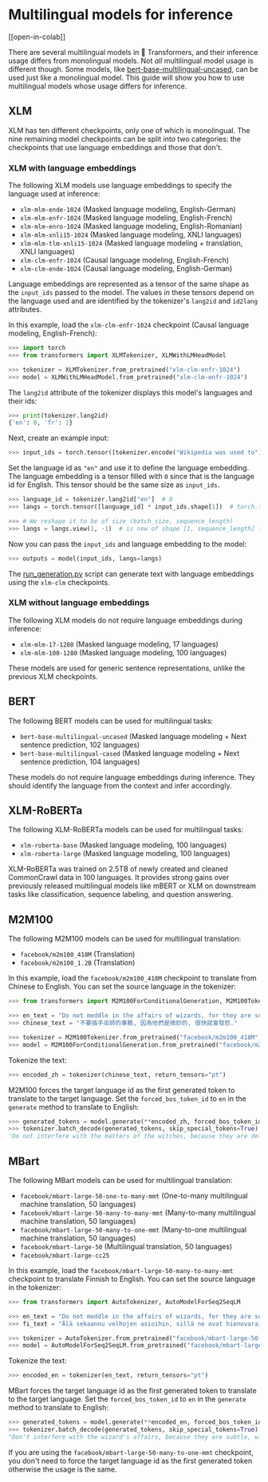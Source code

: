 <!--Copyright 2022 The HuggingFace Team. All rights reserved.

Licensed under the Apache License, Version 2.0 (the "License"); you may not use this file except in compliance with
the License. You may obtain a copy of the License at

http://www.apache.org/licenses/LICENSE-2.0

Unless required by applicable law or agreed to in writing, software distributed under the License is distributed on
an "AS IS" BASIS, WITHOUT WARRANTIES OR CONDITIONS OF ANY KIND, either express or implied. See the License for the
specific language governing permissions and limitations under the License.
-->

# Multilingual models for inference

[[open-in-colab]]

There are several multilingual models in 🤗 Transformers, and their inference usage differs from monolingual models. Not *all* multilingual model usage is different though. Some models, like [bert-base-multilingual-uncased](https://huggingface.co/bert-base-multilingual-uncased), can be used just like a monolingual model. This guide will show you how to use multilingual models whose usage differs for inference.

## XLM

XLM has ten different checkpoints, only one of which is monolingual. The nine remaining model checkpoints can be split into two categories: the checkpoints that use language embeddings and those that don't.

### XLM with language embeddings

The following XLM models use language embeddings to specify the language used at inference:

- `xlm-mlm-ende-1024` (Masked language modeling, English-German)
- `xlm-mlm-enfr-1024` (Masked language modeling, English-French)
- `xlm-mlm-enro-1024` (Masked language modeling, English-Romanian)
- `xlm-mlm-xnli15-1024` (Masked language modeling, XNLI languages)
- `xlm-mlm-tlm-xnli15-1024` (Masked language modeling + translation, XNLI languages)
- `xlm-clm-enfr-1024` (Causal language modeling, English-French)
- `xlm-clm-ende-1024` (Causal language modeling, English-German)

Language embeddings are represented as a tensor of the same shape as the `input_ids` passed to the model. The values in these tensors depend on the language used and are identified by the tokenizer's `lang2id` and `id2lang` attributes.

In this example, load the `xlm-clm-enfr-1024` checkpoint (Causal language modeling, English-French):

```py
>>> import torch
>>> from transformers import XLMTokenizer, XLMWithLMHeadModel

>>> tokenizer = XLMTokenizer.from_pretrained("xlm-clm-enfr-1024")
>>> model = XLMWithLMHeadModel.from_pretrained("xlm-clm-enfr-1024")
```

The `lang2id` attribute of the tokenizer displays this model's languages and their ids:

```py
>>> print(tokenizer.lang2id)
{'en': 0, 'fr': 1}
```

Next, create an example input:

```py
>>> input_ids = torch.tensor([tokenizer.encode("Wikipedia was used to")])  # batch size of 1
```

Set the language id as `"en"` and use it to define the language embedding. The language embedding is a tensor filled with `0` since that is the language id for English. This tensor should be the same size as `input_ids`. 

```py
>>> language_id = tokenizer.lang2id["en"]  # 0
>>> langs = torch.tensor([language_id] * input_ids.shape[1])  # torch.tensor([0, 0, 0, ..., 0])

>>> # We reshape it to be of size (batch_size, sequence_length)
>>> langs = langs.view(1, -1)  # is now of shape [1, sequence_length] (we have a batch size of 1)
```

Now you can pass the `input_ids` and language embedding to the model:

```py
>>> outputs = model(input_ids, langs=langs)
```

The [run_generation.py](https://github.com/huggingface/transformers/tree/master/examples/pytorch/text-generation/run_generation.py) script can generate text with language embeddings using the `xlm-clm` checkpoints.

### XLM without language embeddings

The following XLM models do not require language embeddings during inference:

- `xlm-mlm-17-1280` (Masked language modeling, 17 languages)
- `xlm-mlm-100-1280` (Masked language modeling, 100 languages)

These models are used for generic sentence representations, unlike the previous XLM checkpoints.

## BERT

The following BERT models can be used for multilingual tasks:

- `bert-base-multilingual-uncased` (Masked language modeling + Next sentence prediction, 102 languages)
- `bert-base-multilingual-cased` (Masked language modeling + Next sentence prediction, 104 languages)

These models do not require language embeddings during inference. They should identify the language from the
context and infer accordingly.

## XLM-RoBERTa

The following XLM-RoBERTa models can be used for multilingual tasks:

- `xlm-roberta-base` (Masked language modeling, 100 languages)
- `xlm-roberta-large` (Masked language modeling, 100 languages)

XLM-RoBERTa was trained on 2.5TB of newly created and cleaned CommonCrawl data in 100 languages. It provides strong gains over previously released multilingual models like mBERT or XLM on downstream tasks like classification, sequence labeling, and question answering.

## M2M100

The following M2M100 models can be used for multilingual translation:

- `facebook/m2m100_418M` (Translation)
- `facebook/m2m100_1.2B` (Translation)

In this example, load the `facebook/m2m100_418M` checkpoint to translate from Chinese to English. You can set the source language in the tokenizer:

```py
>>> from transformers import M2M100ForConditionalGeneration, M2M100Tokenizer

>>> en_text = "Do not meddle in the affairs of wizards, for they are subtle and quick to anger."
>>> chinese_text = "不要插手巫師的事務, 因為他們是微妙的, 很快就會發怒."

>>> tokenizer = M2M100Tokenizer.from_pretrained("facebook/m2m100_418M", src_lang="zh")
>>> model = M2M100ForConditionalGeneration.from_pretrained("facebook/m2m100_418M")
```

Tokenize the text:

```py
>>> encoded_zh = tokenizer(chinese_text, return_tensors="pt")
```

M2M100 forces the target language id as the first generated token to translate to the target language. Set the `forced_bos_token_id` to `en` in the `generate` method to translate to English:

```py
>>> generated_tokens = model.generate(**encoded_zh, forced_bos_token_id=tokenizer.get_lang_id("en"))
>>> tokenizer.batch_decode(generated_tokens, skip_special_tokens=True)
'Do not interfere with the matters of the witches, because they are delicate and will soon be angry.'
```

## MBart

The following MBart models can be used for multilingual translation:

- `facebook/mbart-large-50-one-to-many-mmt` (One-to-many multilingual machine translation, 50 languages)
- `facebook/mbart-large-50-many-to-many-mmt` (Many-to-many multilingual machine translation, 50 languages)
- `facebook/mbart-large-50-many-to-one-mmt` (Many-to-one multilingual machine translation, 50 languages)
- `facebook/mbart-large-50` (Multilingual translation, 50 languages)
- `facebook/mbart-large-cc25`

In this example, load the `facebook/mbart-large-50-many-to-many-mmt` checkpoint to translate Finnish to English. You can set the source language in the tokenizer:

```py
>>> from transformers import AutoTokenizer, AutoModelForSeq2SeqLM

>>> en_text = "Do not meddle in the affairs of wizards, for they are subtle and quick to anger."
>>> fi_text = "Älä sekaannu velhojen asioihin, sillä ne ovat hienovaraisia ja nopeasti vihaisia."

>>> tokenizer = AutoTokenizer.from_pretrained("facebook/mbart-large-50-many-to-many-mmt", src_lang="fi_FI")
>>> model = AutoModelForSeq2SeqLM.from_pretrained("facebook/mbart-large-50-many-to-many-mmt")
```

Tokenize the text:

```py
>>> encoded_en = tokenizer(en_text, return_tensors="pt")
```

MBart forces the target language id as the first generated token to translate to the target language. Set the `forced_bos_token_id` to `en` in the `generate` method to translate to English:

```py
>>> generated_tokens = model.generate(**encoded_en, forced_bos_token_id=tokenizer.lang_code_to_id("en_XX"))
>>> tokenizer.batch_decode(generated_tokens, skip_special_tokens=True)
"Don't interfere with the wizard's affairs, because they are subtle, will soon get angry."
```

If you are using the `facebook/mbart-large-50-many-to-one-mmt` checkpoint, you don't need to force the target language id as the first generated token otherwise the usage is the same.